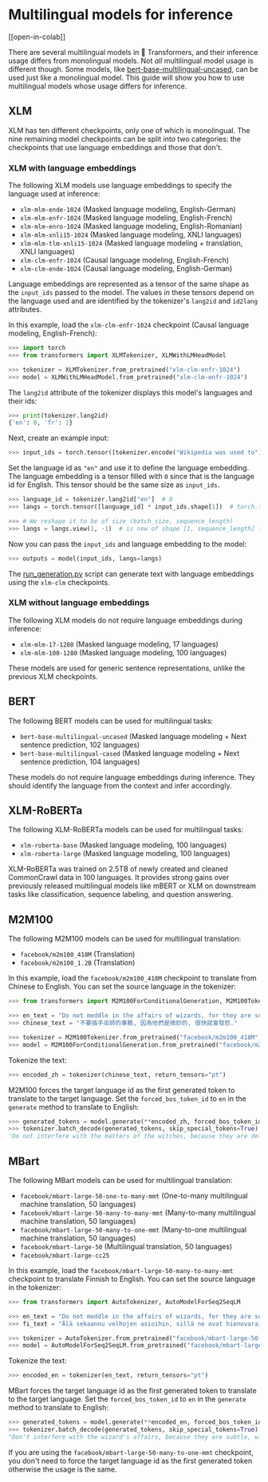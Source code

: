 <!--Copyright 2022 The HuggingFace Team. All rights reserved.

Licensed under the Apache License, Version 2.0 (the "License"); you may not use this file except in compliance with
the License. You may obtain a copy of the License at

http://www.apache.org/licenses/LICENSE-2.0

Unless required by applicable law or agreed to in writing, software distributed under the License is distributed on
an "AS IS" BASIS, WITHOUT WARRANTIES OR CONDITIONS OF ANY KIND, either express or implied. See the License for the
specific language governing permissions and limitations under the License.
-->

# Multilingual models for inference

[[open-in-colab]]

There are several multilingual models in 🤗 Transformers, and their inference usage differs from monolingual models. Not *all* multilingual model usage is different though. Some models, like [bert-base-multilingual-uncased](https://huggingface.co/bert-base-multilingual-uncased), can be used just like a monolingual model. This guide will show you how to use multilingual models whose usage differs for inference.

## XLM

XLM has ten different checkpoints, only one of which is monolingual. The nine remaining model checkpoints can be split into two categories: the checkpoints that use language embeddings and those that don't.

### XLM with language embeddings

The following XLM models use language embeddings to specify the language used at inference:

- `xlm-mlm-ende-1024` (Masked language modeling, English-German)
- `xlm-mlm-enfr-1024` (Masked language modeling, English-French)
- `xlm-mlm-enro-1024` (Masked language modeling, English-Romanian)
- `xlm-mlm-xnli15-1024` (Masked language modeling, XNLI languages)
- `xlm-mlm-tlm-xnli15-1024` (Masked language modeling + translation, XNLI languages)
- `xlm-clm-enfr-1024` (Causal language modeling, English-French)
- `xlm-clm-ende-1024` (Causal language modeling, English-German)

Language embeddings are represented as a tensor of the same shape as the `input_ids` passed to the model. The values in these tensors depend on the language used and are identified by the tokenizer's `lang2id` and `id2lang` attributes.

In this example, load the `xlm-clm-enfr-1024` checkpoint (Causal language modeling, English-French):

```py
>>> import torch
>>> from transformers import XLMTokenizer, XLMWithLMHeadModel

>>> tokenizer = XLMTokenizer.from_pretrained("xlm-clm-enfr-1024")
>>> model = XLMWithLMHeadModel.from_pretrained("xlm-clm-enfr-1024")
```

The `lang2id` attribute of the tokenizer displays this model's languages and their ids:

```py
>>> print(tokenizer.lang2id)
{'en': 0, 'fr': 1}
```

Next, create an example input:

```py
>>> input_ids = torch.tensor([tokenizer.encode("Wikipedia was used to")])  # batch size of 1
```

Set the language id as `"en"` and use it to define the language embedding. The language embedding is a tensor filled with `0` since that is the language id for English. This tensor should be the same size as `input_ids`. 

```py
>>> language_id = tokenizer.lang2id["en"]  # 0
>>> langs = torch.tensor([language_id] * input_ids.shape[1])  # torch.tensor([0, 0, 0, ..., 0])

>>> # We reshape it to be of size (batch_size, sequence_length)
>>> langs = langs.view(1, -1)  # is now of shape [1, sequence_length] (we have a batch size of 1)
```

Now you can pass the `input_ids` and language embedding to the model:

```py
>>> outputs = model(input_ids, langs=langs)
```

The [run_generation.py](https://github.com/huggingface/transformers/tree/master/examples/pytorch/text-generation/run_generation.py) script can generate text with language embeddings using the `xlm-clm` checkpoints.

### XLM without language embeddings

The following XLM models do not require language embeddings during inference:

- `xlm-mlm-17-1280` (Masked language modeling, 17 languages)
- `xlm-mlm-100-1280` (Masked language modeling, 100 languages)

These models are used for generic sentence representations, unlike the previous XLM checkpoints.

## BERT

The following BERT models can be used for multilingual tasks:

- `bert-base-multilingual-uncased` (Masked language modeling + Next sentence prediction, 102 languages)
- `bert-base-multilingual-cased` (Masked language modeling + Next sentence prediction, 104 languages)

These models do not require language embeddings during inference. They should identify the language from the
context and infer accordingly.

## XLM-RoBERTa

The following XLM-RoBERTa models can be used for multilingual tasks:

- `xlm-roberta-base` (Masked language modeling, 100 languages)
- `xlm-roberta-large` (Masked language modeling, 100 languages)

XLM-RoBERTa was trained on 2.5TB of newly created and cleaned CommonCrawl data in 100 languages. It provides strong gains over previously released multilingual models like mBERT or XLM on downstream tasks like classification, sequence labeling, and question answering.

## M2M100

The following M2M100 models can be used for multilingual translation:

- `facebook/m2m100_418M` (Translation)
- `facebook/m2m100_1.2B` (Translation)

In this example, load the `facebook/m2m100_418M` checkpoint to translate from Chinese to English. You can set the source language in the tokenizer:

```py
>>> from transformers import M2M100ForConditionalGeneration, M2M100Tokenizer

>>> en_text = "Do not meddle in the affairs of wizards, for they are subtle and quick to anger."
>>> chinese_text = "不要插手巫師的事務, 因為他們是微妙的, 很快就會發怒."

>>> tokenizer = M2M100Tokenizer.from_pretrained("facebook/m2m100_418M", src_lang="zh")
>>> model = M2M100ForConditionalGeneration.from_pretrained("facebook/m2m100_418M")
```

Tokenize the text:

```py
>>> encoded_zh = tokenizer(chinese_text, return_tensors="pt")
```

M2M100 forces the target language id as the first generated token to translate to the target language. Set the `forced_bos_token_id` to `en` in the `generate` method to translate to English:

```py
>>> generated_tokens = model.generate(**encoded_zh, forced_bos_token_id=tokenizer.get_lang_id("en"))
>>> tokenizer.batch_decode(generated_tokens, skip_special_tokens=True)
'Do not interfere with the matters of the witches, because they are delicate and will soon be angry.'
```

## MBart

The following MBart models can be used for multilingual translation:

- `facebook/mbart-large-50-one-to-many-mmt` (One-to-many multilingual machine translation, 50 languages)
- `facebook/mbart-large-50-many-to-many-mmt` (Many-to-many multilingual machine translation, 50 languages)
- `facebook/mbart-large-50-many-to-one-mmt` (Many-to-one multilingual machine translation, 50 languages)
- `facebook/mbart-large-50` (Multilingual translation, 50 languages)
- `facebook/mbart-large-cc25`

In this example, load the `facebook/mbart-large-50-many-to-many-mmt` checkpoint to translate Finnish to English. You can set the source language in the tokenizer:

```py
>>> from transformers import AutoTokenizer, AutoModelForSeq2SeqLM

>>> en_text = "Do not meddle in the affairs of wizards, for they are subtle and quick to anger."
>>> fi_text = "Älä sekaannu velhojen asioihin, sillä ne ovat hienovaraisia ja nopeasti vihaisia."

>>> tokenizer = AutoTokenizer.from_pretrained("facebook/mbart-large-50-many-to-many-mmt", src_lang="fi_FI")
>>> model = AutoModelForSeq2SeqLM.from_pretrained("facebook/mbart-large-50-many-to-many-mmt")
```

Tokenize the text:

```py
>>> encoded_en = tokenizer(en_text, return_tensors="pt")
```

MBart forces the target language id as the first generated token to translate to the target language. Set the `forced_bos_token_id` to `en` in the `generate` method to translate to English:

```py
>>> generated_tokens = model.generate(**encoded_en, forced_bos_token_id=tokenizer.lang_code_to_id("en_XX"))
>>> tokenizer.batch_decode(generated_tokens, skip_special_tokens=True)
"Don't interfere with the wizard's affairs, because they are subtle, will soon get angry."
```

If you are using the `facebook/mbart-large-50-many-to-one-mmt` checkpoint, you don't need to force the target language id as the first generated token otherwise the usage is the same.